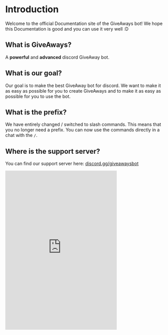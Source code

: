 # Introduction
 
Welcome to the official Documentation site of the GiveAways bot! We hope this Documentation is good and you can use it very well :D

## What is GiveAways?

A **powerful** and **advanced** discord GiveAway bot.

## What is our goal?

Our goal is to make the best GiveAway bot for discord. We want to make it as easy as possible for you to create GiveAways and to make it as easy as possible for you to use the bot.

## What is the prefix?
We have entirely changed / switched to slash commands. This means that you no longer need a prefix. You can now use the commands directly in a chat with the ``/``.

## Where is the support server?
You can find our support server here: [discord.gg/giveawaysbot](https://discord.gg/giveawaysbot)

<iframe 
src="https://discord.com/widget?id=849220946484789278&theme=dark" 
width="350" 
height="500" 
allowtransparency="true" 
frameborder="0"
style={{ borderRadius: "10px", marginTop: "10px" }}
sandbox="allow-popups allow-popups-to-escape-sandbox allow-same-origin allow-scripts" />

## What is the invite link?
You can invite out bot by using our [dashboard](https://giveaways-bot.com/) or by using this link: [discord.com/oauth2/authorize?client_id=909486686986178610&permissions=8&scope=bot%20applications.commands](https://discord.com/oauth2/authorize?client_id=909486686986178610&permissions=8&scope=bot%20applications.commands)

## Who are the developers behind the bot?
<div style={{ display: 'flex', alignItems: 'center', marginTop: '1rem', marginBottom: '1rem', flexWrap: 'auto', gap: '1rem', overflow: 'auto', overflowY: 'hidden', width: '100%' }}>
    <img src="https://lanyard.cnrad.dev/api/679407120743137300" alt="lanyard profile readme" style={{ transform: 'translateZ(0px)', opacity: 1 }} />
    <img src="https://lanyard.cnrad.dev/api/764741767370768405" alt="lanyard profile readme" style={{ transform: 'translateZ(0px)', opacity: 1 }} />
    <img src="https://lanyard.cnrad.dev/api/530832812274614303" alt="lanyard profile readme" style={{ transform: 'translateZ(0px)', opacity: 1 }} />
</div>